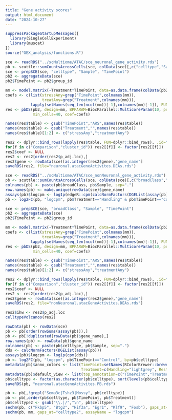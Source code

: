```yaml
---
title: "Gene activity scores"
output: html_document
date: "2024-10-27"
---
```


```r
suppressPackageStartupMessages({
  library(SingleCellExperiment)
  library(muscat)
})
source("GEX_analysis/functions.R")
```

```r
sce <- readRDS("../scMultiome/ATAC/sce_neuronal_gene_activity.rds")
pb <- scuttle::sumCountsAcrossCells(sce, colData(sce)[,c("celltype","Sample","Treatment","TimePoint")])
sce <- prepSCE(sce, "celltype", "Sample", "TimePoint")
pb2 <- aggregateData(sce)
pb2$TimePoint <- pb2$group_id

mm <- model.matrix(~Treatment*TimePoint, data=as.data.frame(colData(pb2)))
coefs <- c(list(stressAny=grep("TimePoint",colnames(mm)),
                treatAny=grep("Treatment",colnames(mm))),
           lapply(setNames(seq_len(ncol(mm))[-1],colnames(mm)[-1]), FUN=identity))
res <- pbDS(pb2, design=mm, BPPARAM=BiocParallel::MulticoreParam(10, progress=TRUE),
            min_cells=40, coef=coefs)

names(res$table) <- gsub("TimePoint","ARS",names(res$table))
names(res$table) <- gsub("Treatment","",names(res$table))
names(res$table)[1:2] <- c("stressAny","treatmentAny")

res2 <- dplyr::bind_rows(lapply(res$table, FUN=dplyr::bind_rows), .id="Comparison")
for(f in c("Comparison","cluster_id")) res2[[f]] <- factor(res2[[f]])
res2$coef <- NULL
res2 <- res2[order(res2$p_adj.loc),]
res2$gene <- rowData(sce)[as.integer(res2$gene),"gene_name"]
saveRDS(res2, file="neuronal.atacGeneActivites.DEAs.rds")
```


```r
sce <- readRDS("../scMultiome/ATAC/sce_nonNeuronal_gene_activity.rds")
pb <- scuttle::sumCountsAcrossCells(sce, colData(sce)[,c("broadClass","Sample","Treatment","TimePoint")])
colnames(pb) <- paste(pb$broadClass, pb$Sample, sep=".")
row.names(pb) <- make.unique(rowData(sce)$gene_name)
assays(pb)$logcpm <- log1p(edgeR::cpm(calcNormFactors(DGEList(assay(pb)))))
pb <- log2FC(pb, "logcpm", pb$Treatment=="Handling" & pb$TimePoint=="Control", by=pb$broadClass)

sce <- prepSCE(sce, "broadClass", "Sample", "TimePoint")
pb2 <- aggregateData(sce)
pb2$TimePoint <- pb2$group_id

mm <- model.matrix(~Treatment*TimePoint, data=as.data.frame(colData(pb2)))
coefs <- c(list(stressAny=grep("TimePoint",colnames(mm)),
                treatAny=grep("Treatment",colnames(mm))),
           lapply(setNames(seq_len(ncol(mm))[-1],colnames(mm)[-1]), FUN=identity))
res <- pbDS(pb2, design=mm, BPPARAM=BiocParallel::MulticoreParam(10, progress=TRUE),
            min_cells=40, coef=coefs)

names(res$table) <- gsub("TimePoint","ARS",names(res$table))
names(res$table) <- gsub("Treatment","",names(res$table))
names(res$table)[1:2] <- c("stressAny","treatmentAny")

res2 <- dplyr::bind_rows(lapply(res$table, FUN=dplyr::bind_rows), .id="Comparison")
for(f in c("Comparison","cluster_id")) res2[[f]] <- factor(res2[[f]])
res2$coef <- NULL
res2 <- res2[order(res2$p_adj.loc),]
res2$gene <- rowData(sce)[as.integer(res2$gene),"gene_name"]
saveRDS(res2, file="nonNeuronal.atacGeneActivites.DEAs.rds")
```

```r
res2$ihw <- res2$p_adj.loc
celltypeVolcanos(res2)
```

```r
rowData(pb) <- rowData(sce)
pb <- pb[order(rowSums(assay(pb))),]
pb <- pb[!duplicated(rowData(pb)$gene_name),]
row.names(pb) <- rowData(pb)$gene_name
colnames(pb) <- paste(pb$celltype, pb$Sample, sep=".")
dds <- calcNormFactors(DGEList(assay(pb)))
assays(pb)$logcpm <- log1p(cpm(dds))
pb <- log2FC(pb, "logcpm", pb$TimePoint=="Control", by=pb$celltype)
metadata(pb)$anno_colors <- list(TimePoint=setNames(RColorBrewer::brewer.pal(4,"Reds"), levels(pb$TimePoint)),
                                 Treatment=c(Handling="lightgrey", Restraint="darkblue"))
metadata(pb)$default_view <- list(top_annotation=c("TimePoint","Treatment"))
pb$celltype <- factor(as.character(pb$celltype), sort(levels(pb$celltype)))
saveRDS(pb, "neuronal.atacGeneActivites.PB.rds")
```

```r
pb <- pb[,!grepl("Sema3c|Tshz3|Mossy", pb$celltype)]
pb <- pb[,order(pb$celltype, pb$TimePoint, pb$Treatment)]
pb$celltype2 <- gsub("\\.|/","\n", pb$celltype)
sechm(pb, c("Fkbp5", "Btg2", "Hif3a", "Egr1", "Klf9", "Fosb"), gaps_at="celltype2", assayName = "scaledLFC")
sechm(pb, mm, gaps_at="celltype2", assayName = "logcpm")
```


